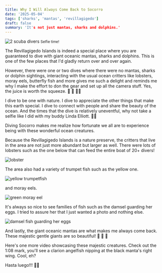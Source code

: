 ```yaml
---
title: Why I Will Always Come Back to Socorro
date: '2025-05-04'
tags: ['sharks', 'mantas', 'revillagigedo']
draft: false
summary: 'It's not just mantas, sharks and dolphins.'
---
```


<Image
  src="/static/images/socorro-apr2025/linda-g-selfie.jpg"
  width={800}
  height={600}
  alt="2 scuba divers"
/>
<small>Selfie time!</small>

The Revillagigedo Islands is indeed a special place where you are guaranteed to dive with giant oceanic mantas, sharks and dolphins. This is one of the few places that I'd gladly return over and over again.

However, there were one or two dives where there were no mantas, sharks or dolphin sightings, interacting with the usual ocean critters like lobsters, moray eels, butterfly fish and more gives me such a delight and reminds me why I make the effort to don the gear and set up all the camera stuff. Yes, the juice is worth the squeeze. 🍊 🍋 🍋‍🟩

I dive to be one with nature. I dive to appreciate the other things that make this earth special. I dive to connect with people and share the beauty of the ocean. And the times that the dive is relatively uneventful, why not take a selfie like I did with my buddy Linda Elliott. 🤳🏽

Diving Socorro makes me realize how fortunate we all are to experience being with these wonderful ocean creatures.

Because the Revillagigedo Islands is a nature preserve, the critters that live in the area are not just more abundant but larger as well. There were lots of lobsters such as the one below that can feed the entire boat of 20+ divers!

<Image src="/static/images/socorro-apr2025/lobster.jpg" width={800} height={600} alt="lobster" />

The area also had a variety of trumpet fish such as the yellow one.

<Image
  src="/static/images/socorro-apr2025/yellow-trumpetfish.jpg"
  width={800}
  height={600}
  alt="yellow trumpetfish"
/>

and moray eels.

<Image
  src="/static/images/socorro-apr2025/green-moray-eel.jpg"
  width={800}
  height={600}
  alt="green moray eel"
/>

It's always so nice to see families of fish such as the damsel guarding her eggs. I tried to assure her that I just wanted a photo and nothing else.

<Image
  src="/static/images/socorro-apr2025/damsel-eggs.jpg"
  width={800}
  height={600}
  alt="damsel fish guarding her eggs"
/>

And lastly, the giant oceanic mantas are what makes me always come back. These majestic gentle giants are so beautiful! 🦋 🪷 🌊

Here's one more video showcasing these majestic creatures. Check out the 1:08 mark, you'll see a clarion angelfish nipping at the black manta's right wing. Cool, eh?

<YouTube embedId="t4MYzHNCuX4?si=E6tDUHoniSMovVey" />

Hasta luego!!! 👋🏼
